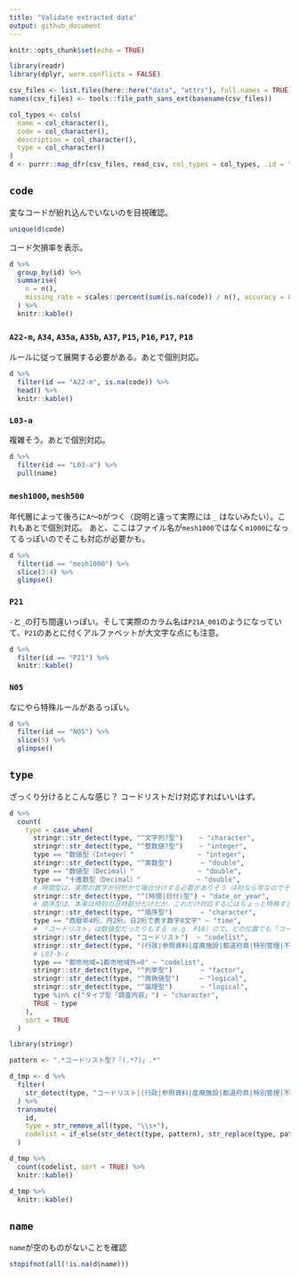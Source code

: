 ```yaml
---
title: "Validate extracted data"
output: github_document
---
```


```r
knitr::opts_chunk$set(echo = TRUE)
```

```r
library(readr)
library(dplyr, warn.conflicts = FALSE)
```

```r
csv_files <- list.files(here::here("data", "attrs"), full.names = TRUE)
names(csv_files) <- tools::file_path_sans_ext(basename(csv_files))

col_types <- cols(
  name = col_character(),
  code = col_character(),
  description = col_character(),
  type = col_character()
)
d <- purrr::map_dfr(csv_files, read_csv, col_types = col_types, .id = "id")
```

## `code`

変なコードが紛れ込んでいないのを目視確認。

```r
unique(d$code)
```

コード欠損率を表示。

```r
d %>% 
  group_by(id) %>% 
  summarise(
    n = n(),
    missing_rate = scales::percent(sum(is.na(code)) / n(), accuracy = 0.1)
  ) %>% 
  knitr::kable()
```

### `A22-m`, `A34`, `A35a`, `A35b`, `A37`, `P15`, `P16`, `P17`, `P18`

ルールに従って展開する必要がある。あとで個別対応。

```r
d %>% 
  filter(id == "A22-m", is.na(code)) %>% 
  head() %>% 
  knitr::kable()
```

### `L03-a`

複雑そう。あとで個別対応。

```r
d %>% 
  filter(id == "L03-a") %>% 
  pull(name)
```

### `mesh1000`, `mesh500`

年代層によって後ろに`A`〜`D`がつく（説明と違って実際には `_` はないみたい）。これもあとで個別対応。
あと、ここはファイル名が`mesh1000`ではなく`m1000`になってるっぽいのでそこも対応が必要かも。

```r
d %>% 
  filter(id == "mesh1000") %>% 
  slice(3:4) %>% 
  glimpse()
```

### `P21`

`-`と`_`の打ち間違いっぽい。そして実際のカラム名は`P21A_001`のようになっていて、`P21`のあとに付くアルファベットが大文字な点にも注意。

```r
d %>% 
  filter(id == "P21") %>% 
  knitr::kable()
```

### `N05`

なにやら特殊ルールがあるっぽい。

```r
d %>%
  filter(id == "N05") %>%
  slice(5) %>% 
  glimpse()
```


## `type`

ざっくり分けるとこんな感じ？ コードリストだけ対応すればいいはず。

```r
d %>% 
  count(
    type = case_when(
      stringr::str_detect(type, "^文字列?型")    ~ "character",
      stringr::str_detect(type, "^整数値?型")    ~ "integer",
      type == "数値型（Integer）"                ~ "integer",
      stringr::str_detect(type, "^実数型")       ~ "double",
      type == "数値型（Decimal）"                ~ "double",
      type == "十進数型（Decimal）"              ~ "double",
      # 時間型は、実際の数字が何桁かで場合分けする必要がありそう（4桁なら年なのでそのまま？、8桁ならDateに変換？）
      stringr::str_detect(type, "^(時間|日付)型") ~ "date_or_year",
      # 順序型は、本来は時刻の日時部分だけだが、これだけ対応するにはちょっと特殊すぎる気がするので character で残す
      stringr::str_detect(type, "^順序型")       ~ "character",
      type == "西暦年4桁、月2桁、日2桁で表す数字8文字" ~ "time",
      # 「コードリスト」は数値型だったりもする（e.g. P16）ので、どの位置でも「コードリスト」が出てくればコードリストとみなす
      stringr::str_detect(type, "コードリスト")  ~ "codelist",
      stringr::str_detect(type, "(行政|参照資料|産廃施設|都道府県|特別管理|不燃領域率定義|防災再開発促進地区指定)コード") ~ "codelist",
      # L03-b-c
      type == "都市地域=1都市地域外=0" ~ "codelist",
      stringr::str_detect(type, "^列挙型")       ~ "factor",
      stringr::str_detect(type, "^真偽値型")     ~ "logical",
      stringr::str_detect(type, "^論理型")       ~ "logical",
      type %in% c("タイプ型「調査内容」") ~ "character",
      TRUE ~ type
    ),
    sort = TRUE
  )
```

```r
library(stringr)

pattern <- ".*コードリスト型?「(.*?)」.*"

d_tmp <- d %>% 
  filter(
    str_detect(type, "コードリスト|(行政|参照資料|産廃施設|都道府県|特別管理|不燃領域率定義|防災再開発促進地区指定)コード")
  ) %>% 
  transmute(
    id,
    type = str_remove_all(type, "\\s+"),
    codelist = if_else(str_detect(type, pattern), str_replace(type, pattern, "\\1"), NA_character_)
  )

d_tmp %>% 
  count(codelist, sort = TRUE) %>% 
  knitr::kable()

d_tmp %>% 
  knitr::kable()
```

## `name`

`name`が空のものがないことを確認

```r
stopifnot(all(!is.na(d$name)))
```

